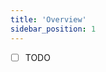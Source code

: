 ```yaml
---
title: 'Overview'
sidebar_position: 1
---
```


- [ ] TODO 

<!-- <img -->
<!--   src="/static/livestream/livestream.png" -->
<!--   width="700" -->
<!--   height="400" -->
<!--   alt="livestream-overview" -->
<!--   className="livestrem-hls-rtmp" -->
<!-- /> -->

